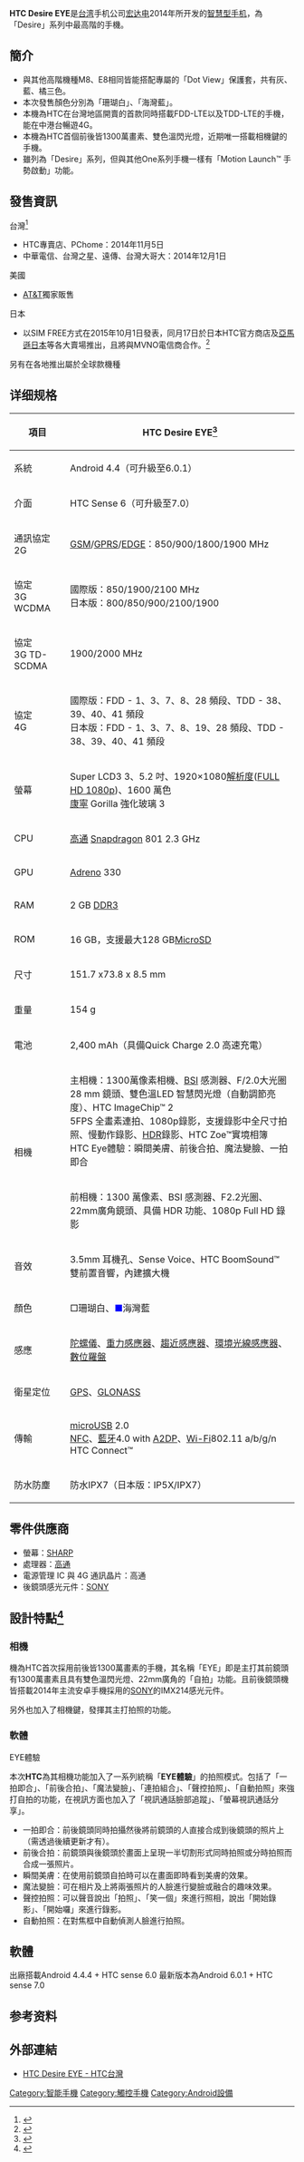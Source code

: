 {{Infobox Mobile phone
| name          = HTC Desire EYE
| image         =
| image2        = 
| imagesize     = 
| imagesize2    = 
| alt           = 
| caption       = 
| manufacturer  = [[HTC_Corporation|HTC Corporation]]
| series        = 
| carrier       = 
| networks      = 
| released      = {{Start date and age|2014|10|08|df=yes}}
| status        = 已停產
| price         = 
| available     = {{Start date and age|2014|11|05|df=yes}}{{ROC}}
| discontinued  = 
| modelnumber   = M910x
| predecessor   = 
| successor     = 
| related       = 
| form          = 聚碳酸酯
| size          = {{convert|151.7|mm|in|abbr=on}} 长<br> {{convert|73.8|mm|in|abbr=on}} 宽<br> {{convert|8.5|mm|in|abbr=on}}
| weight        = {{convert|154|g|oz|1|abbr=on}}
| os            = 現行為 [[Android|Android]] 6.0.1 with [[HTC_Sense|HTC Sense]] 7.0
| cpu           = [[高通|高通]] [[Snapdragon|Snapdragon 801]] MSM8974AB 2.3GHz 四核心
| gpu           = [[Adreno|Adreno]] 330
| memory        = 2GB RAM<br>16GB ROM
| memory_card   = [[microSD|microSD]]，最高支援128GB
| sim_card      = [[nanoSIM|nanoSIM]]
| screen        = Super LCD3 、5.2英寸、1920×1080像素<br>[[康宁公司|康宁]]Gorilla Glass 3
| camera        = 1300萬畫素BSI鏡頭，True Tone雙[[LED|LED]][[閃光燈|閃光燈]]
| 2nd_camera    = 1300萬畫素BSI鏡頭，True Tone雙[[LED|LED]][[閃光燈|閃光燈]]
| battery       = 2,400[[mAh|mAh]]锂电池(內置式)
| input         = 电容式多点触控（最多十点）
| media formats = ''' 声音 ''' AAC, AMR, OGG, M4A, MIDI, MP3, WAV, WMA <br> ''' 视频 ''' 3GP, 3G2, MP4, WMV, AVI
| ringtone      = 
| connectivity  =[[2G|2G]]、[[3G|3G]]、[[4G|4G]]、[[Wi-Fi|Wi-Fi]] 802.11 a/b/g/n、、[[Wi-Max|Wi-Max]]、[[Wi-Fi_Direct|Wi-Fi Direct]]、[[Digital_Living_Network_Alliance|DLNA]]、[[Wi-Fi_hotspot|Wi-Fi hotspot]]、[[蓝牙|蓝牙]]4.0、[[NFC|NFC]]
| other         = 
| sar           = 
| hac           = 
}}

'''HTC Desire EYE'''是[[台湾|台湾]]手机公司[[宏达电|宏达电]]2014年所开发的[[智慧型手机|智慧型手机]]，為「Desire」系列中最高階的手機。

==簡介==
*與其他高階機種M8、E8相同皆能搭配專屬的「Dot View」保護套，共有灰、藍、橘三色。
*本次發售顏色分別為「珊瑚白」、「海灣藍」。
*本機為HTC在台灣地區開賣的首款同時搭載FDD-LTE以及TDD-LTE的手機，能在中港台暢遊4G。
*本機為HTC首個前後皆1300萬畫素、雙色溫閃光燈，近期唯一搭載相機鍵的手機。
*雖列為「Desire」系列，但與其他One系列手機一樣有「Motion Launch™ 手勢啟動」功能。

==發售資訊==
;台灣<ref name= 台版>{{cite web | url=http://www.nownews.com/n/2014/12/01/1528162 | title=引領自拍風　HTC Desire EYE電信門市開賣 | publisher=now news | date=2014-12-01 | accessdate=2014-12-02 | archive-date=2014-12-02 | archive-url=https://web.archive.org/web/20141202075526/http://www.nownews.com/n/2014/12/01/1528162 | dead-url=no }}</ref>
*HTC專賣店、PChome：2014年11月5日
*中華電信、台灣之星、遠傳、台灣大哥大：2014年12月1日

;美國
*[[AT&T|AT&T]]獨家販售

;日本
*以SIM FREE方式在2015年10月1日發表，同月17日於日本HTC官方商店及[[亞馬遜日本|亞馬遜日本]]等各大賣場推出，且將與MVNO電信商合作。<ref name= 日版>{{cite web | url=http://www.eprice.com.tw/mobile/talk/4542/4955902/1/ | title=HTC 日本推 Desire Eye / 626，進軍 SIM Lock Free 市場 | publisher=Eprice | date=2015-10-01 | accessdate=2015-10-16 | archive-date=2015-10-04 | archive-url=https://web.archive.org/web/20151004001849/http://www.eprice.com.tw/mobile/talk/4542/4955902/1/ | dead-url=no }}</ref>

;另有在各地推出屬於全球款機種

== 详细规格 ==
{| class="wikitable" style="text-align:center;"
|-
! 項目!!HTC Desire EYE<ref name= 規格>{{cite web|title=HTC Desire EYE|url=http://www.htc.com/tw/smartphones/htc-desire-eye/|publisher=HTC|accessdate=2014-12-02|archive-date=2015-03-25|archive-url=https://web.archive.org/web/20150325184458/http://www.htc.com/tw/smartphones/htc-desire-eye/|dead-url=no}}</ref> 
|-
| 系統|| Android 4.4（可升級至6.0.1）
|-
| 介面|| HTC Sense 6（可升級至7.0）
|-
| 通訊協定<br>2G ||[[GSM|GSM]]/[[GPRS|GPRS]]/[[EDGE|EDGE]]：850/900/1800/1900 MHz
|-
| 協定<br>3G WCDMA ||國際版：850/1900/2100 MHz<br>日本版：800/850/900/2100/1900
|-
| 協定<br>3G TD-SCDMA ||1900/2000 MHz
|-
| 協定<br>4G||國際版：FDD - 1、3、7、8、28 頻段、TDD - 38、39、40、41 頻段<br>日本版：FDD - 1、3、7、8、19、28 頻段、TDD - 38、39、40、41 頻段
|-
| 螢幕 ||
Super LCD3  3、5.2 吋、1920×1080[[解析度|解析度]]([[1080p|FULL HD 1080p]])、1600 萬色<br>
[[康寧公司|康寧]] Gorilla 強化玻璃 3
|-
| CPU ||[[高通|高通]] [[Snapdragon|Snapdragon]] 801 2.3 GHz
|-
| GPU || [[Adreno|Adreno]] 330
|-
| RAM || 2 GB [[DDR3|DDR3]]
|-
| ROM || 16 GB，支援最大128 GB[[MicroSD|MicroSD]]
|-
| 尺寸 ||151.7 x73.8 x 8.5 mm
|-
| 重量 ||154 g
|-
| 電池 ||2,400 mAh（具備Quick Charge 2.0 高速充電）
|-
|rowspan=2 | 相機 ||主相機：1300萬像素相機、[http://en.wikipedia.org/wiki/Backside_illumination BSI]{{Wayback|url=http://en.wikipedia.org/wiki/Backside_illumination |date=20160411031053 }} 感測器、F/2.0大光圈<br>
28 mm 鏡頭、雙色溫LED 智慧閃光燈（自動調節亮度）、HTC ImageChip™ 2<br />
5FPS 全畫素連拍、1080p錄影，支援錄影中全尺寸拍照、慢動作錄影、[[高動態範圍|HDR]]錄影、HTC Zoe™實境相簿<br />HTC Eye體驗：瞬間美膚、前後合拍、魔法變臉、一拍即合
|-
|
前相機：1300 萬像素、BSI 感測器、F2.2光圈、22mm廣角鏡頭、具備 HDR 功能、1080p Full HD 錄影
|-
| 音效 ||
3.5mm 耳機孔、Sense Voice、HTC BoomSound™ 雙前置音響，內建擴大機
|-
| 顏色 ||□珊瑚白、<font color=blue>■</font>海灣藍
|-
| 感應 ||[[陀螺儀|陀螺儀]]、[[重力感應器|重力感應器]]、[[趨近感應器|趨近感應器]]、[[照度感測器|環境光線感應器]]、[[數位羅盤|數位羅盤]]
|-
| 衛星定位 ||[[GPS|GPS]]、[[GLONASS|GLONASS]]
|-
| 傳輸 ||[[microUSB|microUSB]] 2.0<br />
[[NFC|NFC]]、[[藍牙|藍牙]]4.0 with [[A2DP|A2DP]]、[[Wi-Fi|Wi-Fi]]802.11 a/b/g/n<br />
HTC Connect™
|-
| 防水防塵 ||防水IPX7（日本版：IP5X/IPX7）
|}

==零件供應商==
*螢幕：[[夏普|SHARP]]
*處理器：[[高通|高通]]
*電源管理 IC 與 4G 通訊晶片：高通
*後鏡頭感光元件：[[SONY|SONY]]

==設計特點<ref name= 特點>{{cite web | url=http://www.eprice.com.tw/mobile/talk/4542/4915968/1 | title=雙 13MP 相機：HTC Desire Eye 發表 | publisher=eprice | date=2014-10-06 | accessdate=2014-12-02 | archive-date=2019-10-17 | archive-url=https://web.archive.org/web/20191017060614/https://www.eprice.com.tw/mobile/talk/4542/4915968/1/rv/htc-desire-eye-launch/ | dead-url=no }}</ref>==
===相機===
機為HTC首次採用前後皆1300萬畫素的手機，其名稱「EYE」即是主打其前鏡頭有1300萬畫素且具有雙色溫閃光燈、22mm廣角的「自拍」功能。且前後鏡頭機皆搭載2014年主流安卓手機採用的[[SONY|SONY]]的IMX214感光元件。

另外也加入了相機鍵，發揮其主打拍照的功能。

===軟體===
;EYE體驗
本次'''HTC'''為其相機功能加入了一系列統稱「'''EYE體驗'''」的拍照模式。包括了「一拍即合」、「前後合拍」、「魔法變臉」、「連拍組合」、「聲控拍照」、「自動拍照」來強打自拍的功能，在視訊方面也加入了「視訊通話臉部追蹤」、「螢幕視訊通話分享」。
*一拍即合：前後鏡頭同時拍攝然後將前鏡頭的人直接合成到後鏡頭的照片上（需透過後續更新才有）。
*前後合拍：前鏡頭與後鏡頭於畫面上呈現一半切割形式同時拍照或分時拍照而合成一張照片。
*瞬間美膚：在使用前鏡頭自拍時可以在畫面即時看到美膚的效果。
*魔法變臉：可在相片及上將兩張照片的人臉進行變臉或融合的趣味效果。
*聲控拍照：可以聲音說出「拍照」、「笑一個」來進行照相，說出「開始錄影」、「開始囉」來進行錄影。
*自動拍照：在對焦框中自動偵測人臉進行拍照。

==軟體==
出廠搭載Android 4.4.4 + HTC sense 6.0
最新版本為Android 6.0.1 + HTC sense 7.0

== 参考资料 ==
{{reflist}}

== 外部連結 ==
*[http://www.htc.com/tw/smartphones/htc-desire-eye/ HTC Desire EYE - HTC台灣]{{Wayback|url=http://www.htc.com/tw/smartphones/htc-desire-eye/ |date=20150325184458 }}

{{HTC Phones A Series}}
[[Category:智能手機|Category:智能手機]]
[[Category:觸控手機|Category:觸控手機]]
[[Category:Android設備|Category:Android設備]]
